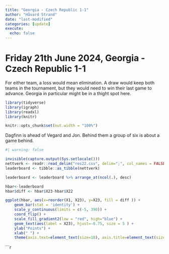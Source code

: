 ```yaml
---
title: "Georgia - Czech Republic 1-1"
author: "Håvard Strand"
date: "last-modified"
categories: [update]
execute:
  echo: false
---
```


# Friday 21th June 2024, Georgia - Czech Republic 1-1

For either team, a loss would mean elimination. A draw would keep both teams in the tournament, but they would need to win their last game to advance. Georgia in particular might be in a thight spot here.

```r

library(tidyverse)
library(igraph)
library(readxl)
library(knitr)

knitr::opts_chunk$set(out.width = "100%")

```

Dagfinn is ahead of Vegard and Jon. Behind them a group of six is about a game behind. 


```r
#| warning: false

invisible(capture.output(Sys.setlocale()))
nettverk <- readr::read_delim("res22.csv", delim=";", col_names = FALSE, locale = locale(encoding = "UTF-8"))
leaderboard <- tibble::as_tibble(nettverk)

leaderboard <- leaderboard %>% arrange_at(ncol(.), desc)

hbar<-leaderboard 
hbar$diff <- hbar$X23-hbar$X22

ggplot(hbar, aes(x=reorder(X1, X23), y=X23, fill = diff )) + 
    geom_bar(stat = 'identity') + 
    scale_y_continuous(limits = c(-5, 390)) +
    coord_flip() + 
    scale_fill_gradient2(low = "red", high="blue") +
    geom_text(aes(label = X23), hjust=-0.75, size = 5 ) + 
    ylab("Points") +
    xlab(" ") +
    theme(axis.text=element_text(size=18), axis.title=element_text(size=18,face="bold"))
```


```r
